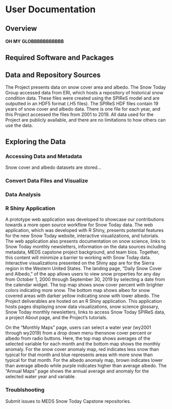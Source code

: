 # User Documentation {#userdoc}

## Overview

#### OH MY GLOBBBBBBBBBBB

## Required Software and Packages


## Data and Repository Sources

The Project presents data on snow cover area and albedo. The Snow Today Group accessed data from ERI, which hosts a repository of historical snow condition data. These files were created using the SPIReS model and are outputted in an HDF5 format (.H5 files). The SPIReS HDF files contain 19 years of snow cover and albedo data. There is one file for each year, and this Project accessed the files from 2001 to 2019. All data used for the Project are publicly available, and there are no limitations to how others can use the data. 


## Exploring the Data

### Accessing Data and Metadata

Snow cover and albedo datasets are stored...

### Convert Data Files and Visualize



### Data Analysis


### R Shiny Application 

A prototype web application was developed to showcase our contributions towards a more open source workflow for Snow Today data. The web application, which was developed with R Shiny, presents potential features for the new Snow Today website, interactive visualizations, and tutorials. The web application also presents documentation on snow science, links to Snow Today monthly newsletters, information on the data sources including metadata, MEDS capstone project background, and team bios. Together, this content will minimize a barrier to working with Snow Today data.
Interactive visualizations presented on the Shiny app are for the Sierra region in the Western United States. The landing page, “Daily Snow Cover and Albedo,” of the app allows users to view snow properties for any day from October 1, 2000 through September 30, 2019 by selecting a date from the calendar widget. The top map shows snow cover percent with brighter colors indicating more snow. The bottom map shows albeo for snow covered areas with darker yellow indicating snow with lower albedo.
The Project deliverables are hosted on an R Shiny application. This application hosts pages displaying snow data visualizations, snow science glossary, Snow Today monthly newsletters, links to access Snow Today SPIReS data, a project About page, and the Project’s tutorials. 

On the “Monthly Maps” page, users can select a water year (wy2001 through wy2019) from a drop down menu thensnow cover percent or albedo from radio buttons. Here, the top map shows averages of the selected variable for each month and the bottom map shows the monthly anomaly. For the snow cover anomaly map, red indicates less snow than typical for that month and blue represents areas with more snow than typical for that month. For the albedo anomaly map, brown indicates lower than average albedo while purple indicates higher than average albedo. The “Annual Maps” page shows the annual average and anomaly for the selected water year and variable.


### Troublshooting

Submit issues to MEDS Snow Today Capstone repositories.








